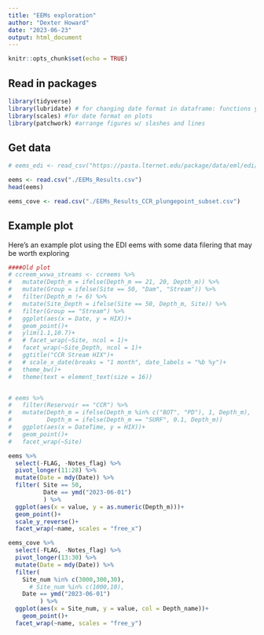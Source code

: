 ```yaml
---
title: "EEMs exploration"
author: "Dexter Howard"
date: "2023-06-23"
output: html_document
---
```


```r
knitr::opts_chunk$set(echo = TRUE)
```

## Read in packages 

```r
library(tidyverse)
library(lubridate) # for changing date format in dataframe: functions ymd() and others 
library(scales) #for date format on plots
library(patchwork) #arrange figures w/ slashes and lines

```

## Get data 

```r
# eems_edi <- read_csv("https://pasta.lternet.edu/package/data/eml/edi/841/1/f63272976bcd151f8e879cbd14d9a9ce")

eems <- read.csv("./EEMs_Results.csv")
head(eems)

eems_cove <- read.csv("./EEMs_Results_CCR_plungepoint_subset.csv")

```

## Example plot 
Here's an example plot using the EDI eems with some data filering that may be worth exploring 

```r
####Old plot 
# ccreem_wvwa_streams <- ccreems %>% 
#   mutate(Depth_m = ifelse(Depth_m == 21, 20, Depth_m)) %>% 
#   mutate(Group = ifelse(Site == 50, "Dam", "Stream")) %>% 
#   filter(Depth_m != 6) %>% 
#   mutate(Site_Depth = ifelse(Site == 50, Depth_m, Site)) %>% 
#   filter(Group == "Stream") %>% 
#   ggplot(aes(x = Date, y = HIX))+
#   geom_point()+
#   ylim(1.1,10.7)+
#   # facet_wrap(~Site, ncol = 1)+
#   facet_wrap(~Site_Depth, ncol = 1)+
#   ggtitle("CCR Stream HIX")+
#   # scale_x_date(breaks = "1 month", date_labels = "%b %y")+
#   theme_bw()+
#   theme(text = element_text(size = 16)) 


# eems %>% 
#   filter(Reservoir == "CCR") %>% 
#   mutate(Depth_m = ifelse(Depth_m %in% c("BOT", "PD"), 1, Depth_m),
#          Depth_m = ifelse(Depth_m == "SURF", 0.1, Depth_m))
#   ggplot(aes(x = DateTime, y = HIX))+
#   geom_point()+
#   facet_wrap(~Site)

eems %>% 
  select(-FLAG, -Notes_flag) %>% 
  pivot_longer(11:28) %>% 
  mutate(Date = mdy(Date)) %>% 
  filter( Site == 50,
          Date == ymd("2023-06-01")
          ) %>% 
  ggplot(aes(x = value, y = as.numeric(Depth_m)))+
  geom_point()+
  scale_y_reverse()+
  facet_wrap(~name, scales = "free_x")

eems_cove %>% 
  select(-FLAG, -Notes_flag) %>% 
  pivot_longer(13:30) %>% 
  mutate(Date = mdy(Date)) %>% 
  filter(
    Site_num %in% c(3000,300,30),
      # Site_num %in% c(1000,10),
    Date == ymd("2023-06-01")
         ) %>% 
  ggplot(aes(x = Site_num, y = value, col = Depth_name))+
    geom_point()+
  facet_wrap(~name, scales = "free_y")

```




